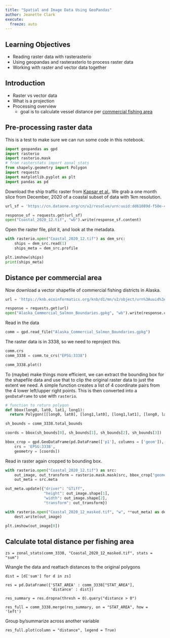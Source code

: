 ```yaml
---
title: "Spatial and Image Data Using GeoPandas"
author: Jeanette Clark
execute:
  freeze: auto
---
```


## Learning Objectives

- Reading raster data with rasterasterio
- Using geopandas and rasterasterio to process raster data
- Working with raster and vector data together

## Introduction

- Raster vs vector data
- What is a projection
- Processing overview
    - goal is to calculate vessel distance per [commercial fishing area](https://doi.org/10.5063/F1TD9VN9)

## Pre-processing raster data

This is a test to make sure we can run some code in this notebook.

```python
import geopandas as gpd
import rasterio
import rasterio.mask
# from rasterstats import zonal_stats
from shapely.geometry import Polygon
import requests
import matplotlib.pyplot as plt
import pandas as pd

```

Download the ship traffic raster from [Kapsar et al.](https://doi.org/10.18739/A2SQ8QJ9S). We grab a one month slice from December, 2020 of a coastal subset of data with 1km resolution.

```python
url_sf = 'https://cn.dataone.org/cn/v2/resolve/urn:uuid:dd61089d-f50e-4d87-9b75-6b4e2bd24776'

response_sf = requests.get(url_sf)
open("Coastal_2020_12.tif", "wb").write(response_sf.content)
```

Open the raster file, plot it, and look at the metadata.

```python
with rasterio.open("Coastal_2020_12.tif") as dem_src:
    ships = dem_src.read(1)
    ships_meta = dem_src.profile

plt.imshow(ships)
print(ships_meta)
```


##  Distance per commercial area

Now download a vector shapefile of commercial fishing districts in Alaska.


```python
url = 'https://knb.ecoinformatics.org/knb/d1/mn/v2/object/urn%3Auuid%3A7c942c45-1539-4d47-b429-205499f0f3e4'

response = requests.get(url)
open("Alaska_Commercial_Salmon_Boundaries.gpkg", "wb").write(response.content)

```

Read in the data

```python
comm = gpd.read_file("Alaska_Commercial_Salmon_Boundaries.gpkg")
```

The raster data is in 3338, so we need to reproject this.

```python
comm.crs
comm_3338 = comm.to_crs("EPSG:3338")

comm_3338.plot()
```

To (maybe) make things more efficient, we can extract the bounding box for the shapefile data and use that to clip the original raster data to just the extent we need. A simple function creates a list of 4 coordinate pairs from the 4 lower left/upper right points. This is then converted into a `geoDataFrame` to use with `rasterio`.

```python
# function to return polygon
def bbox(long0, lat0, lat1, long1):
  return Polygon([[long0, lat0], [long1,lat0], [long1,lat1], [long0, lat1]])

sh_bounds = comm_3338.total_bounds

coords = bbox(sh_bounds[0], sh_bounds[1], sh_bounds[2], sh_bounds[3])

bbox_crop = gpd.GeoDataFrame(pd.DataFrame(['p1'], columns = ['geom']),
    crs = 'EPSG:3338',
    geometry = [coords])
```

Read in raster again cropped to bounding box. 

```python
with rasterio.open("Coastal_2020_12.tif") as src:
    out_image, out_transform = rasterio.mask.mask(src, bbox_crop["geometry"], crop=True)
    out_meta = src.meta

out_meta.update({"driver": "GTiff",
                 "height": out_image.shape[1],
                 "width": out_image.shape[2],
                 "transform": out_transform})

with rasterio.open("Coastal_2020_12_masked.tif", "w", **out_meta) as dest:
    dest.write(out_image)
```


```python
plt.imshow(out_image[0])
```

## Calculate total distance per fishing area

```
zs = zonal_stats(comm_3338, "Coastal_2020_12_masked.tif", stats = "sum")
```

Wrangle the data and reattach distances to the original polygons

```
dist = [d['sum'] for d in zs]

res = pd.DataFrame({'STAT_AREA' : comm_3338["STAT_AREA"],
                    'distance' : dist})

res_summary = res.dropna(thresh = 0).query("distance > 0")

res_full = comm_3338.merge(res_summary, on = "STAT_AREA", how = 'left')
```

Group by/summarize across another variable

```
res_full.plot(column = "distance", legend = True)
```